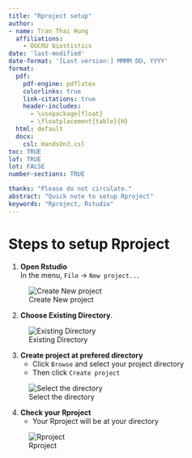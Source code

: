 ```yaml
---
title: "Rproject setup"
author: 
- name: Tran Thai Hung
  affiliations:
    - OUCRU biostistics
date: 'last-modified'
date-format: '[Last version:] MMMM DD, YYYY'
format: 
  pdf: 
    pdf-engine: pdflatex
    colorlinks: true
    link-citations: true
    header-includes:
      - \usepackage{float}
      - \floatplacement{table}{H}
  html: default
  docx: 
    csl: HandsOn3.csl
toc: TRUE
lof: TRUE
lot: FALSE
number-sections: TRUE

thanks: "Please do not circulate."
abstract: "Quick note to setup Rproject"
keywords: "Rproject, Rstudio"
---
```


# Steps to setup Rproject

1. **Open Rstudio**  
   In the menu, `File` -> `New project...`
   
![Create New project](figure\fig_1.png)
   

2. **Choose Existing Directory**.

![Existing Directory](figure\fig_2.png)


3. **Create project at prefered directory**  
   - Click `Browse` and select your project directory
   - Then click `Create project`
   
![Select the directory](figure\fig_3.png)

4. **Check your Rproject**  
   - Your Rproject will be at your directory
   
![Rproject](figure\fig_4.png)


